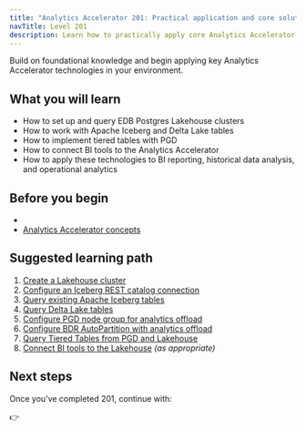 ```yaml
---
title: "Analytics Accelerator 201: Practical application and core solutions"
navTitle: Level 201
description: Learn how to practically apply core Analytics Accelerator technologies and use cases.
---
```


Build on foundational knowledge and begin applying key Analytics Accelerator technologies in your environment.

## What you will learn

-   How to set up and query EDB Postgres Lakehouse clusters
-   How to work with Apache Iceberg and Delta Lake tables
-   How to implement tiered tables with PGD
-   How to connect BI tools to the Analytics Accelerator
-   How to apply these technologies to BI reporting, historical data analysis, and operational analytics

## Before you begin

-
-   [Analytics Accelerator concepts](../explained/analytics-concepts)

## Suggested learning path

1.  [Create a Lakehouse cluster](/edb-postgres-ai/1.2/hybrid-manager/analytics/learn/how-to/create-lakehouse-cluster/)
2.  [Configure an Iceberg REST catalog connection](/edb-postgres-ai/1.2/hybrid-manager/analytics/learn/how-to/configure-iceberg-catalog/)
3.  [Query existing Apache Iceberg tables](/edb-postgres-ai/1.2/hybrid-manager/analytics/learn/how-to/query-iceberg-existing-tables/)
4.  [Query Delta Lake tables](/edb-postgres-ai/1.2/hybrid-manager/analytics/learn/how-to/query-delta-lake-tables/)
5.  [Configure PGD node group for analytics offload](/edb-postgres-ai/1.2/hybrid-manager/analytics/learn/how-to/configure-tiered-offload/)
6.  [Configure BDR AutoPartition with analytics offload](/edb-postgres-ai/1.2/hybrid-manager/analytics/learn/how-to/configure-tiered-autopartition/)
7.  [Query Tiered Tables from PGD and Lakehouse](/edb-postgres-ai/1.2/hybrid-manager/analytics/learn/how-to/query-tiered-tables/)
8.  [Connect BI tools to the Lakehouse](/edb-postgres-ai/1.2/hybrid-manager/analytics/learn/use-cases/) *(as appropriate)*

## Next steps

Once you’ve completed 201, continue with:

👉

